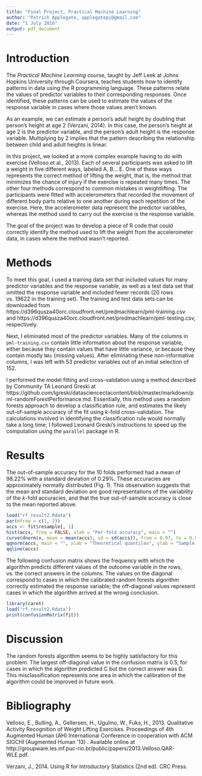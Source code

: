 ```yaml
---
title: "Final Project, Practical Machine Learning"
author: "Patrick Applegate, applegatepj@gmail.com"
date: "1 July 2016"
output: pdf_document
---
```


# Introduction

The *Practical Machine Learning* course, taught by Jeff Leek at Johns Hopkins University through Coursera, teaches students how to identify patterns in data using the R programming language.  These patterns relate the values of predictor variables to their corresponding responses.  Once identified, these patterns can be used to estimate the values of the response variable in cases where those values aren't known.  

As an example, we can estimate a person's adult height by doubling that person's height at age 2 (Verzani, 2014).  In this case, the person's height at age 2 is the predictor variable, and the person's adult height is the response variable.  Multiplying by 2 implies that the pattern describing the relationship between child and adult heights is linear.  

In this project, we looked at a more complex example having to do with exercise (Velloso et al., 2013).  Each of several participants was asked to lift a weight in five different ways, labeled A, B... E.  One of these ways represents the correct method of lifting the weight, that is, the method that minimizes the chance of injury if the exercise is repeated many times.  The other four methods correspond to common mistakes in weightlifting.  The participants were fitted with accelerometers that recorded the movement of different body parts relative to one another during each repetition of the exercise.  Here, the accelerometer data represent the predictor variables, whereas the method used to carry out the exercise is the response variable.  

The goal of the project was to develop a piece of R code that could correctly identify the method used to lift the weight from the accelerometer data, in cases where the method wasn't reported.  

# Methods

To meet this goal, I used a training data set that included values for many predictor variables and the response variable, as well as a test data set that omitted the response variable and included fewer records (20 rows vs. 19622 in the training set).  The training and test data sets can be downloaded from https://d396qusza40orc.cloudfront.net/predmachlearn/pml-training.csv and https://d396qusza40orc.cloudfront.net/predmachlearn/pml-testing.csv, respectively.  

Next, I eliminated most of the predictor variables.  Many of the columns in `pml-training.csv` contain little information about the response variable, either because they contain values that have little variance, or because they contain mostly `NAs` (missing values).  After eliminating these non-informative columns, I was left with 53 predictor variables out of an initial selection of 152.  

I performed the model fitting and cross-validation using a method described by Community TA Leonard Greski at https://github.com/lgreski/datasciencectacontent/blob/master/markdown/pml-randomForestPerformance.md.  Essentially, this method uses a random forests approach to develop a classification rule, and estimates the likely out-of-sample accuracy of the fit using *k*-fold cross-validation.  The calculations involved in identifying the classification rule would normally take a long time; I followed Leonard Greski's instructions to speed up the computation using the `parallel` package in R.  

# Results

The out-of-sample accuracy for the 10 folds performed had a mean of 98.22% with a standard deviation of 0.29%.  These accuracies are approximately normally distributed (Fig. 1).  This observation suggests that the mean and standard deviation are good representations of the variability of the *k*-fold accuracies, and that the true out-of-sample accuracy is close to the mean reported above.  

```r
load("rf_result2.Rdata")
par(mfrow = c(1, 2))
accs <- fit$resample[, 1]
hist(accs, freq = FALSE, xlab = "Per-fold accuracy", main = "")
curve(dnorm(x, mean = mean(accs), sd = sd(accs)), from = 0.97, to = 0.99, add = TRUE)
qqnorm(accs, main = "", xlab = "Theoretical quantiles", ylab = "Sample quantiles")
qqline(accs)
```

The following confusion matrix shows the frequency with which the algorithm predicts different values of the outcome variable in the rows, vs. the correct answers in the columns.  The values on the diagonal correspond to cases in which the calibrated random forests algorithm correctly estimated the response variable; the off-diagonal values represent cases in which the algorithm arrived at the wrong conclusion.  

```r
library(caret)
load("rf_result2.Rdata")
print(confusionMatrix(fit))
```

# Discussion

The random forests algorithm seems to be highly satisfactory for this problem.  The largest off-diagonal value in the confusion matrix is 0.5, for cases in which the algorithm predicted C but the correct answer was D.  This misclassification represents one area in which the calibration of the algorithm could be improved in future work.  

# Bibliography

Velloso, E., Bulling, A., Gellersen, H., Ugulino, W., Fuks, H., 2013.  Qualitative Activity Recognition of Weight Lifting Exercises.  Proceedings of 4th Augmented Human (AH) International Conference in cooperation with ACM SIGCHI (Augmented Human '13) . Available online at http://groupware.les.inf.puc-rio.br/public/papers/2013.Velloso.QAR-WLE.pdf.  

Verzani, J., 2014.  Using R for Introductory Statistics (2nd ed).  CRC Press.  